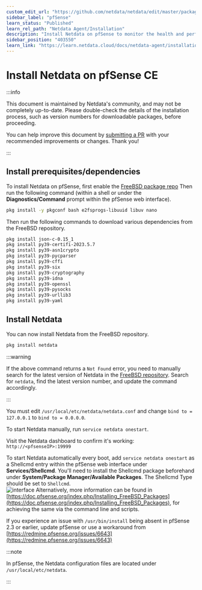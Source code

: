 ```yaml
---
custom_edit_url: "https://github.com/netdata/netdata/edit/master/packaging/installer/methods/pfsense.md"
sidebar_label: "pfSense"
learn_status: "Published"
learn_rel_path: "Netdata Agent/Installation"
description: "Install Netdata on pfSense to monitor the health and performance of firewalls with thousands of real-time, per-second metrics."
sidebar_position: "403550"
learn_link: "https://learn.netdata.cloud/docs/netdata-agent/installation/pfsense"
---
```


# Install Netdata on pfSense CE

:::info

This document is maintained by Netdata's community, and may not be completely up-to-date. Please double-check the details of the installation process, such as version numbers for downloadable packages, before proceeding.

You can help improve this document by [submitting a PR](/docs/netdata-agent/installation/pfsense) with your recommended improvements or changes. Thank you!

:::

## Install prerequisites/dependencies

To install Netdata on pfSense, first enable the [FreeBSD package repo](https://docs.netgate.com/pfsense/en/latest/recipes/freebsd-pkg-repo.html)
Then run the following command (within a shell or under the **Diagnostics/Command**
prompt within the pfSense web interface).

```bash
pkg install -y pkgconf bash e2fsprogs-libuuid libuv nano
```

Then run the following commands to download various dependencies from the FreeBSD repository.

```sh
pkg install json-c-0.15_1
pkg install py39-certifi-2023.5.7
pkg install py39-asn1crypto
pkg install py39-pycparser
pkg install py39-cffi
pkg install py39-six
pkg install py39-cryptography
pkg install py39-idna
pkg install py39-openssl
pkg install py39-pysocks
pkg install py39-urllib3
pkg install py39-yaml
```

## Install Netdata

You can now install Netdata from the FreeBSD repository.

```bash
pkg install netdata
```

:::warning

If the above command returns a `Not Found` error, you need to manually search for the latest version of Netdata in the [FreeBSD repository](https://www.freebsd.org/ports/). Search for `netdata`, find the latest version number, and update the command accordingly.

:::

You must edit `/usr/local/etc/netdata/netdata.conf` and change `bind to = 127.0.0.1` to `bind to = 0.0.0.0`.

To start Netdata manually, run `service netdata onestart`.

Visit the Netdata dashboard to confirm it's working: `http://<pfsenseIP>:19999`

To start Netdata automatically every boot, add `service netdata onestart` as a Shellcmd entry within the pfSense web interface under **Services/Shellcmd**. You'll need to install the Shellcmd package beforehand under **System/Package Manager/Available Packages**. The Shellcmd Type should be set to `Shellcmd`.  
![interface](https://i.imgur.com/wcKiPe1.png) Alternatively, more information can be found in [https://doc.pfsense.org/index.php/Installing_FreeBSD_Packages](https://doc.pfsense.org/index.php/Installing_FreeBSD_Packages), for achieving the same via the command line and scripts.

If you experience an issue with `/usr/bin/install` being absent in pfSense 2.3 or earlier, update pfSense or use a workaround from [https://redmine.pfsense.org/issues/6643](https://redmine.pfsense.org/issues/6643)

:::note

In pfSense, the Netdata configuration files are located under `/usr/local/etc/netdata`.

:::
